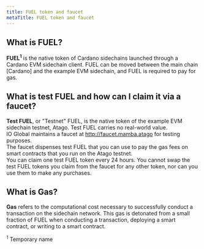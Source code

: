 ```yaml
---
title: FUEL token and faucet
metaTitle: FUEL token and faucet
---
```


## What is FUEL?

**FUEL<sup>1</sup>** is the native token of Cardano sidechains launched through a Cardano EVM sidechain client. FUEL can be moved between the main chain [Cardano] and the example EVM sidechain, and FUEL is required to pay for gas.

## What is test FUEL and how can I claim it via a faucet?

**Test FUEL**, or "Testnet" FUEL, is the native token of the example EVM sidechain testnet, Atago. Test FUEL carries no real-world value.  
IO Global maintains a faucet at http://faucet.mamba.atago for testing purposes.  
The faucet dispenses test FUEL that you can use to pay the gas fees on smart contracts that you run on the Atago testnet.  
You can claim one test FUEL token every 24 hours. 
You cannot swap the test FUEL tokens you claim from the faucet for any other token, nor can you use them to make any purchases.  


## What is Gas?

**Gas** refers to the computational cost necessary to successfully conduct a transaction on the sidechain network. This gas is detonated from a small fraction of FUEL when conducting a transaction, deploying a smart contract, or writing to a smart contract.  

  
<sup>1</sup> Temporary name  
